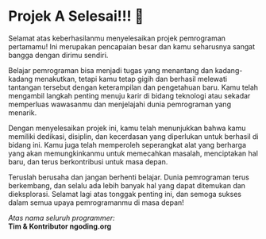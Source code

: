 # Projek A Selesai!!! 🎉

Selamat atas keberhasilanmu menyelesaikan projek pemrograman pertamamu! Ini merupakan pencapaian besar dan kamu seharusnya sangat bangga dengan dirimu sendiri.

Belajar pemrograman bisa menjadi tugas yang menantang dan kadang-kadang menakutkan, tetapi kamu tetap gigih dan berhasil melewati tantangan tersebut dengan keterampilan dan pengetahuan baru. Kamu telah mengambil langkah penting menuju karir di bidang teknologi atau sekadar memperluas wawasanmu dan menjelajahi dunia pemrograman yang menarik.

Dengan menyelesaikan projek ini, kamu telah menunjukkan bahwa kamu memiliki dedikasi, disiplin, dan kecerdasan yang diperlukan untuk berhasil di bidang ini. Kamu juga telah memperoleh seperangkat alat yang berharga yang akan memungkinkanmu untuk memecahkan masalah, menciptakan hal baru, dan terus berkontribusi untuk masa depan.

Teruslah berusaha dan jangan berhenti belajar. Dunia pemrograman terus berkembang, dan selalu ada lebih banyak hal yang dapat ditemukan dan dieksplorasi. Selamat lagi atas tonggak penting ini, dan semoga sukses dalam semua upaya pemrogramanmu di masa depan!

_Atas nama seluruh programmer:_  
**Tim & Kontributor ngoding.org**
